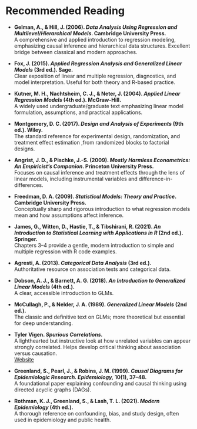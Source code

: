 # Recommended Reading  {.unnumbered}


- **Gelman, A., & Hill, J. (2006). _Data Analysis Using Regression and Multilevel/Hierarchical Models_. Cambridge University Press.**  
  A comprehensive and applied introduction to regression modeling, emphasizing causal inference and hierarchical data structures. Excellent bridge between classical and modern approaches.

- **Fox, J. (2015). _Applied Regression Analysis and Generalized Linear Models_ (3rd ed.). Sage.**  
  Clear exposition of linear and multiple regression, diagnostics, and model interpretation. Useful for both theory and R-based practice.

- **Kutner, M. H., Nachtsheim, C. J., & Neter, J. (2004). _Applied Linear Regression Models_ (4th ed.). McGraw-Hill.**  
  A widely used undergraduate/graduate text emphasizing linear model formulation, assumptions, and practical applications.

- **Montgomery, D. C. (2017). _Design and Analysis of Experiments_ (9th ed.). Wiley.**  
  The standard reference for experimental design, randomization, and treatment effect estimation ,from randomized blocks to factorial designs.

- **Angrist, J. D., & Pischke, J.-S. (2009). _Mostly Harmless Econometrics: An Empiricist's Companion_. Princeton University Press.**  
  Focuses on causal inference and treatment effects through the lens of linear models, including instrumental variables and difference-in-differences.

- **Freedman, D. A. (2009). _Statistical Models: Theory and Practice_. Cambridge University Press.**  
  Conceptually sharp and rigorous introduction to what regression models mean and how assumptions affect inference.

- **James, G., Witten, D., Hastie, T., & Tibshirani, R. (2021). _An Introduction to Statistical Learning with Applications in R_ (2nd ed.). Springer.**  
  Chapters 3–4 provide a gentle, modern introduction to simple and multiple regression with R code examples.

- **Agresti, A. (2013). *Categorical Data Analysis* (3rd ed.).**  
  Authoritative resource on association tests and categorical data.

- **Dobson, A. J., & Barnett, A. G. (2018). *An Introduction to Generalized Linear Models* (4th ed.).**  
  A clear, accessible introduction to GLMs.

- **McCullagh, P., & Nelder, J. A. (1989). *Generalized Linear Models* (2nd ed.).**  
  The classic and definitive text on GLMs; more theoretical but essential for deep understanding.

- **Tyler Vigen. *Spurious Correlations.***  
  A lighthearted but instructive look at how unrelated variables can appear strongly correlated. Helps develop critical thinking about association versus causation.  
  [Website](https://www.tylervigen.com/spurious-correlations)

- **Greenland, S., Pearl, J., & Robins, J. M. (1999). *Causal Diagrams for Epidemiologic Research.* *Epidemiology,* 10(1), 37–48.**  
  A foundational paper explaining confounding and causal thinking using directed acyclic graphs (DAGs).

- **Rothman, K. J., Greenland, S., & Lash, T. L. (2021). *Modern Epidemiology* (4th ed.).**  
  A thorough reference on confounding, bias, and study design, often used in epidemiology and public health.

